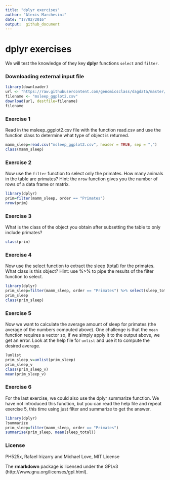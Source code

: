 ```yaml
---
title: "dplyr exercises"
author: "Alexis Marchesini"
date: "17/02/2016"
output:  github_document
---
```


# dplyr exercises

We will test the knowledge of they key **dplyr** functions `select` and `filter`.

### Downloading external input file

```r
library(downloader)
url <- "https://raw.githubusercontent.com/genomicsclass/dagdata/master/inst/extdata/msleep_ggplot2.csv"
filename <- "msleep_ggplot2.csv" 
download(url, destfile=filename)
filename
```

### Exercise 1
Read in the msleep_ggplot2.csv file with the function read.csv and use the function class to determine what type of object is returned.
```r
mamm_sleep=read.csv("msleep_ggplot2.csv", header = TRUE, sep = ",")
class(mamm_sleep)
```
### Exercise 2
Now use the `filter` function to select only the primates. How many animals in the table are primates? Hint: the `nrow` function gives you the number of rows of a data frame or matrix.
```r
library(dplyr)
prim=filter(mamm_sleep, order == "Primates")
nrow(prim)
```

### Exercise 3
What is the class of the object you obtain after subsetting the table to only include primates?
```r
class(prim)
```
### Exercise 4
Now use the select function to extract the sleep (total) for the primates. What class is this object? Hint: use %>% to pipe the results of the filter function to select.
```r
library(dplyr)
prim_sleep=filter(mamm_sleep, order == "Primates") %>% select(sleep_total)
prim_sleep
class(prim_sleep)
```

### Exercise 5
Now we want to calculate the average amount of sleep for primates (the average of the numbers computed above). One challenge is that the `mean` function requires a vector so, if we simply apply it to the output above, we get an error. Look at the help file for `unlist` and use it to compute the desired average.
```r
?unlist
prim_sleep_v=unlist(prim_sleep)
prim_sleep_v
class(prim_sleep_v)
mean(prim_sleep_v)
```

### Exercise 6
For the last exercise, we could also use the dplyr summarize function. We have not introduced this function, but you can read the help file and repeat exercise 5, this time using just filter and summarize to get the answer.
```r
library(dplyr)
?summarize
prim_sleep=filter(mamm_sleep, order == "Primates")
summarise(prim_sleep, mean(sleep_total))
```


### License
PH525x, Rafael Irizarry and Michael Love, MIT License 

The **rmarkdown** package is licensed under the GPLv3 (http://www.gnu.org/licenses/gpl.html).
